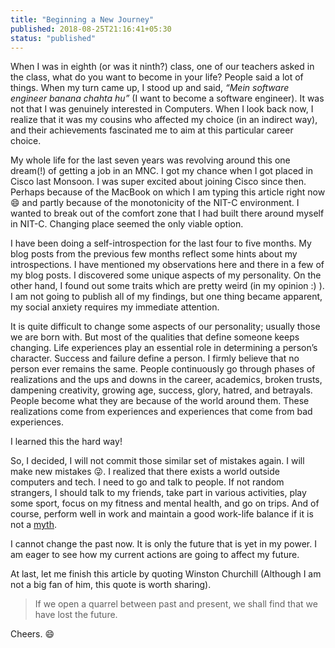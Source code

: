 ```yaml
---
title: "Beginning a New Journey"
published: 2018-08-25T21:16:41+05:30
status: "published"
---
```


When I was in eighth (or was it ninth?) class, one of our teachers asked in the class, what do you want to become in your life? People said a lot of things. When my turn came up, I stood up and said, *“Mein software engineer banana chahta hu”* (I want to become a software engineer). It was not that I was genuinely interested in Computers. When I look back now, I realize that it was my cousins who affected my choice (in an indirect way), and their achievements fascinated me to aim at this particular career choice.

My whole life for the last seven years was revolving around this one dream(!) of getting a job in an MNC. I got my chance when I got placed in Cisco last Monsoon. I was super excited about joining Cisco since then. Perhaps because of the MacBook on which I am typing this article right now :smile: and partly because of the monotonicity of the NIT-C environment. I wanted to break out of the comfort zone that I had built there around myself in NIT-C. Changing place seemed the only viable option.

I have been doing a self-introspection for the last four to five months. My blog posts from the previous few months reflect some hints about my introspections. I have mentioned my observations here and there in a few of my blog posts. I discovered some unique aspects of my personality. On the other hand, I found out some traits which are pretty weird (in my opinion :) ). I am not going to publish all of my findings, but one thing became apparent, my social anxiety requires my immediate attention.

It is quite difficult to change some aspects of our personality; usually those we are born with. But most of the qualities that define someone keeps changing. Life experiences play an essential role in determining a person’s character. Success and failure define a person. I firmly believe that no person ever remains the same. People continuously go through phases of realizations and the ups and downs in the career, academics, broken trusts, dampening creativity, growing age, success, glory, hatred, and betrayals. People become what they are because of the world around them. These realizations come from experiences and experiences that come from bad experiences.

I learned this the hard way!

So, I decided, I will not commit those similar set of mistakes again. I will make new mistakes :stuck_out_tongue_winking_eye:. I realized that there exists a world outside computers and tech. I need to go and talk to people. If not random strangers, I should talk to my friends, take part in various activities, play some sport, focus on my fitness and mental health, and go on trips. And of course, perform well in work and maintain a good work-life balance if it is not a [myth](https://theascent.pub/is-work-life-balance-a-myth-c328377966de).

I cannot change the past now. It is only the future that is yet in my power. I am eager to see how my current actions are going to affect my future.

At last, let me finish this article by quoting Winston Churchill (Although I am not a big fan of him, this quote is worth sharing).

> If we open a quarrel between past and present, we shall find that we have lost the future.

Cheers. :smile:
